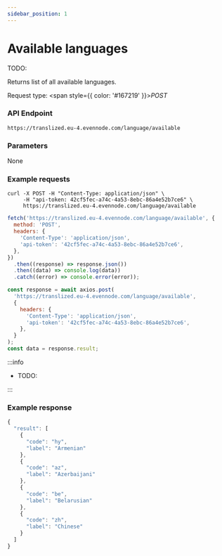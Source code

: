 ```yaml
---
sidebar_position: 1
---
```



# Available languages

TODO:

Returns list of all available languages.

Request type: <span style={{ color: '#167219' }}>_POST_</span>

### API Endpoint

```url
https://translized.eu-4.evennode.com/language/available
```

### Parameters

None

### Example requests

<Tabs className="api-tabs">
<TabItem value="cURL" label="cURL">

```curl
curl -X POST -H "Content-Type: application/json" \
     -H "api-token: 42cf5fec-a74c-4a53-8ebc-86a4e52b7ce6" \
     https://translized.eu-4.evennode.com/language/available
```

</TabItem>
<TabItem value="js-fetch" label="Javascript Fetch">

```js
fetch('https://translized.eu-4.evennode.com/language/available', {
  method: 'POST',
  headers: {
    'Content-Type': 'application/json',
    'api-token': '42cf5fec-a74c-4a53-8ebc-86a4e52b7ce6',
  },
})
  .then((response) => response.json())
  .then((data) => console.log(data))
  .catch((error) => console.error(error));
```

</TabItem>
<TabItem value="js-axios" label="Javascript Axios">

```js
const response = await axios.post(
  'https://translized.eu-4.evennode.com/language/available',
  {
    headers: {
      'Content-Type': 'application/json',
      'api-token': '42cf5fec-a74c-4a53-8ebc-86a4e52b7ce6',
    },
  }
);
const data = response.result;
```

</TabItem>
</Tabs>

:::info

- TODO:

:::

### Example response

```js
{
  "result": [
    {
      "code": "hy",
      "label": "Armenian"
    },
    {
      "code": "az",
      "label": "Azerbaijani"
    },
    {
      "code": "be",
      "label": "Belarusian"
    },
    {
      "code": "zh",
      "label": "Chinese"
    }
  ]
}
```

